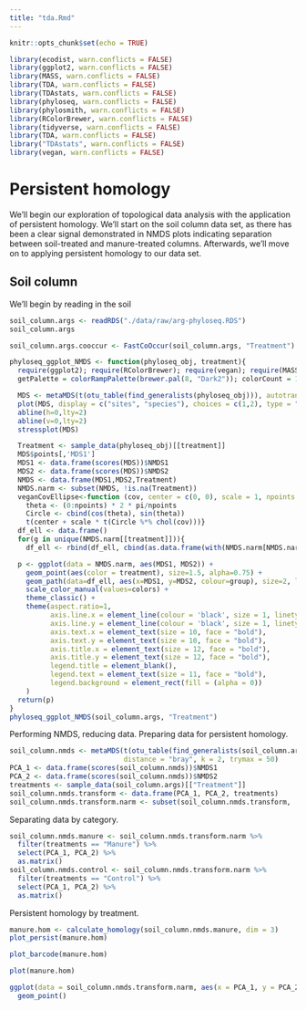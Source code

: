 ```yaml
---
title: "tda.Rmd"
---
```


```r
knitr::opts_chunk$set(echo = TRUE)
```

```r
library(ecodist, warn.conflicts = FALSE)
library(ggplot2, warn.conflicts = FALSE)
library(MASS, warn.conflicts = FALSE)
library(TDA, warn.conflicts = FALSE)
library(TDAstats, warn.conflicts = FALSE)
library(phyloseq, warn.conflicts = FALSE)
library(phylosmith, warn.conflicts = FALSE)
library(RColorBrewer, warn.conflicts = FALSE)
library(tidyverse, warn.conflicts = FALSE)
library(TDA, warn.conflicts = FALSE)
library("TDAstats", warn.conflicts = FALSE)
library(vegan, warn.conflicts = FALSE)
```

# Persistent homology

We'll begin our exploration of topological data analysis with the application of persistent homology.  We'll start on the soil column data set, as there has been a clear signal demonstrated in NMDS plots indicating separation between soil-treated and manure-treated columns.  Afterwards, we'll move on to applying persistent homology to our data set.

## Soil column 

We'll begin by reading in the soil

```r
soil_column.args <- readRDS("./data/raw/arg-phyloseq.RDS")
soil_column.args
```

```r
soil_column.args.cooccur <- FastCoOccur(soil_column.args, "Treatment")

```

```r
phyloseq_ggplot_NMDS <- function(phyloseq_obj, treatment){
  require(ggplot2); require(RColorBrewer); require(vegan); require(MASS); require(phylosmith)
  getPalette = colorRampPalette(brewer.pal(8, "Dark2")); colorCount = 1 + length(unlist(unique(sample_data(phyloseq_obj)[[treatment]]))); colors = getPalette(colorCount); theme_set(theme_bw())

  MDS <- metaMDS(t(otu_table(find_generalists(phyloseq_obj))), autotransform = FALSE, distance = "bray", k=3, trymax=50)
  plot(MDS, display = c("sites", "species"), choices = c(1,2), type = "p")
  abline(h=0,lty=2)
  abline(v=0,lty=2)
  stressplot(MDS)

  Treatment <- sample_data(phyloseq_obj)[[treatment]]
  MDS$points[,'MDS1']
  MDS1 <- data.frame(scores(MDS))$NMDS1
  MDS2 <- data.frame(scores(MDS))$NMDS2
  NMDS <- data.frame(MDS1,MDS2,Treatment)
  NMDS.narm <- subset(NMDS, !is.na(Treatment))
  veganCovEllipse<-function (cov, center = c(0, 0), scale = 1, npoints = 100){
    theta <- (0:npoints) * 2 * pi/npoints
    Circle <- cbind(cos(theta), sin(theta))
    t(center + scale * t(Circle %*% chol(cov)))}
  df_ell <- data.frame()
  for(g in unique(NMDS.narm[[treatment]])){
    df_ell <- rbind(df_ell, cbind(as.data.frame(with(NMDS.narm[NMDS.narm[,treatment]==g,], veganCovEllipse(cov.wt(cbind(MDS1,MDS2),wt=rep(1/length(MDS1),length(MDS1)))$cov,center=c(mean(MDS1),mean(MDS2))))),group=g))}

  p <- ggplot(data = NMDS.narm, aes(MDS1, MDS2)) +
    geom_point(aes(color = treatment), size=1.5, alpha=0.75) +
    geom_path(data=df_ell, aes(x=MDS1, y=MDS2, colour=group), size=2, linetype=5) +
    scale_color_manual(values=colors) +
    theme_classic() +
    theme(aspect.ratio=1,
          axis.line.x = element_line(colour = 'black', size = 1, linetype = 'solid'),
          axis.line.y = element_line(colour = 'black', size = 1, linetype = 'solid'),
          axis.text.x = element_text(size = 10, face = "bold"),
          axis.text.y = element_text(size = 10, face = "bold"),
          axis.title.x = element_text(size = 12, face = "bold"),
          axis.title.y = element_text(size = 12, face = "bold"),
          legend.title = element_blank(),
          legend.text = element_text(size = 11, face = "bold"),
          legend.background = element_rect(fill = (alpha = 0))
    )
  return(p)
}
phyloseq_ggplot_NMDS(soil_column.args, "Treatment")
```

Performing NMDS, reducing data.  Preparing data for persistent homology.

```r
soil_column.nmds <- metaMDS(t(otu_table(find_generalists(soil_column.args))), autotransform = FALSE,
                            distance = "bray", k = 2, trymax = 50)
PCA_1 <- data.frame(scores(soil_column.nmds))$NMDS1
PCA_2 <- data.frame(scores(soil_column.nmds))$NMDS2
treatments <- sample_data(soil_column.args)[["Treatment"]]
soil_column.nmds.transform <- data.frame(PCA_1, PCA_2, treatments)
soil_column.nmds.transform.narm <- subset(soil_column.nmds.transform, !is.na(treatments))
```

Separating data by category.

```r
soil_column.nmds.manure <- soil_column.nmds.transform.narm %>% 
  filter(treatments == "Manure") %>% 
  select(PCA_1, PCA_2) %>% 
  as.matrix()
soil_column.nmds.control <- soil_column.nmds.transform.narm %>% 
  filter(treatments == "Control") %>% 
  select(PCA_1, PCA_2) %>% 
  as.matrix()
```

Persistent homology by treatment.

```r
manure.hom <- calculate_homology(soil_column.nmds.manure, dim = 3)
plot_persist(manure.hom)
```
```r
plot_barcode(manure.hom)
```
```r
plot(manure.hom)
```

```r
ggplot(data = soil_column.nmds.transform.narm, aes(x = PCA_1, y = PCA_2, color = treatments)) +
  geom_point()
```


